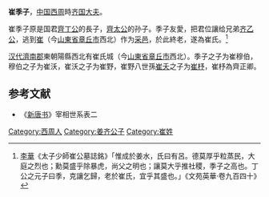 {{Infobox 先秦人物
|image       = 
|姓= [[姜姓|姜姓]]
|名= 季子
|氏= 崔氏
|zi          = 
|hao         = 
|官位= [[齐国|齐国]][[世子|世子]] 
|nickname    = 
|名称= 季子
|posthumous  = 
|时代= [[西周|西周]]
|国家= 齐国
|hometown    = 
|birth       = 
|death       = 
|honor       = 
|父= [[齐丁公|齐丁公]]
|spouse       = 
|子女= [[崔穆伯|崔穆伯]]
}}
'''崔季子'''，[[中国|中国]][[西周|西周]]時[[齐国|齐国]][[大夫|大夫]]。

崔季子原是国君[[齊丁公|齊丁公]]的長子，[[齊太公|齊太公]]的孙子。季子友愛，把君位讓给兄弟[[齐乙公|齐乙公]]，逃到[[崔|崔]]（今[[山東省|山東省]][[章丘市|章丘市]]西北）作为[[采邑|采邑]]，於此終老，遂為崔氏。<ref>[[李華|李華]]《太子少師崔公墓誌銘》「惟成於姜水，氏曰有呂。德莫厚乎粒蒸民，大庭之烈也；勳莫盛乎除暴虎，尚父之明也；讓莫大乎推社稷，季子之高也。丁公之元子曰季，克讓乞歸，老於崔氏，宜乎其盛也。」《文苑英華‧卷九百四十》</ref>

[[汉代|汉代]][[濟南郡|濟南郡]]東朝陽縣西北有崔氏城（今[[山東省|山東省]][[章丘市|章丘市]]西北）。季子之子为崔穆伯，穆伯之子为崔沃，崔沃之子为崔野，崔野八世孫[[崔夭|崔夭]]之子为[[崔杼|崔杼]]，崔杼為齊正卿。

==参考文献==
*《[[新唐书|新唐书]]》宰相世系表二 
{{reflist|1}} 

[[Category:西周人|Category:西周人]]
[[Category:姜齐公子|Category:姜齐公子]]
[[Category:崔姓|Category:崔姓]]